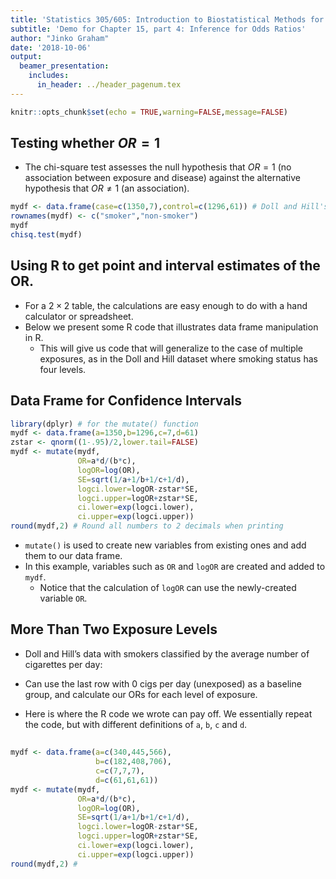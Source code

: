 ```yaml
---
title: 'Statistics 305/605: Introduction to Biostatistical Methods for Health Sciences'
subtitle: 'Demo for Chapter 15, part 4: Inference for Odds Ratios'
author: "Jinko Graham"
date: '2018-10-06'
output: 
  beamer_presentation:
    includes:
      in_header: ../header_pagenum.tex
---
```


```r
knitr::opts_chunk$set(echo = TRUE,warning=FALSE,message=FALSE)
```

## Testing whether $OR=1$

* The chi-square test assesses the null hypothesis
that $OR=1$ (no association between exposure and disease)
against the alternative hypothesis that $OR\not=1$ (an association). 

\scriptsize

```r
mydf <- data.frame(case=c(1350,7),control=c(1296,61)) # Doll and Hill's data
rownames(mydf) <- c("smoker","non-smoker")
mydf
chisq.test(mydf)
```

## Using R to get point and interval estimates of the OR. 


* For a $2\times 2$ table, the calculations are easy enough
to do with a hand calculator or spreadsheet.
* Below we present some R code that illustrates
data frame manipulation in R.
    + This will give us code 
    that will generalize to the case of multiple exposures,
    as in the Doll and Hill dataset where smoking status
    has four levels.
    
## Data Frame for Confidence Intervals

\scriptsize
 
```r
library(dplyr) # for the mutate() function
mydf <- data.frame(a=1350,b=1296,c=7,d=61)
zstar <- qnorm((1-.95)/2,lower.tail=FALSE)
mydf <- mutate(mydf,
               OR=a*d/(b*c),
               logOR=log(OR),
               SE=sqrt(1/a+1/b+1/c+1/d),
               logci.lower=logOR-zstar*SE,
               logci.upper=logOR+zstar*SE,
               ci.lower=exp(logci.lower),
               ci.upper=exp(logci.upper))
round(mydf,2) # Round all numbers to 2 decimals when printing
```

\normalsize

* `mutate()` is used to create new variables from existing ones
and add them to our data frame.
* In this example, variables such as `OR` and `logOR`
are created and added to `mydf`.
    + Notice that the calculation of `logOR` can use
    the newly-created variable `OR`.


## More Than Two Exposure Levels

* Doll and Hill's data with smokers classified by the average number
of cigarettes per day:
\begin{center}
\begin{tabular}{llcc} 
 & &  case & control \\ \hline
Number of   & 25+    & 340 & 182  \\
cigarettes  & 15-24  & 445 & 408  \\ 
per day     & 1-14    & 565 & 706  \\ 
            & 0      & 7 & 61  \\ \hline
\end{tabular}
\end{center}
* Can use the last row with 0 cigs per day (unexposed) as a baseline group, and calculate our ORs for 
each level of exposure. 

* Here is where the R code we wrote can pay off. We 
essentially repeat the code, but with different
definitions of `a`, `b`, `c` and `d`.

##

\scriptsize

```r
mydf <- data.frame(a=c(340,445,566),
                   b=c(182,408,706),
                   c=c(7,7,7),
                   d=c(61,61,61))
mydf <- mutate(mydf,
               OR=a*d/(b*c),
               logOR=log(OR),
               SE=sqrt(1/a+1/b+1/c+1/d),
               logci.lower=logOR-zstar*SE,
               logci.upper=logOR+zstar*SE,
               ci.lower=exp(logci.lower),
               ci.upper=exp(logci.upper))
round(mydf,2) # 
```

